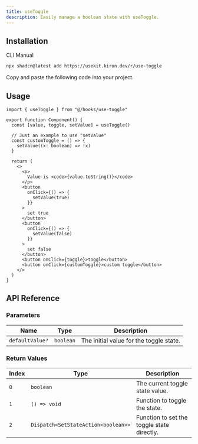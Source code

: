 ```yaml
---
title: useToggle
description: Easily manage a boolean state with useToggle.
---
```


## Installation

<Tabs defaultValue="cli">

<TabsList>
  <TabsTrigger value="cli">CLI</TabsTrigger>
  <TabsTrigger value="manual">Manual</TabsTrigger>
</TabsList>

<TabsContent value="cli">

```bash
npx shadcn@latest add https://usekit.kiron.dev/r/use-toggle
```

</TabsContent>

<TabsContent value="manual">

<Steps>

<Step>Copy and paste the following code into your project.</Step>

<ComponentSource name="use-toggle" />

</Steps>

</TabsContent>

</Tabs>

## Usage

```tsx {1, 4}
import { useToggle } from "@/hooks/use-toggle"

export function Component() {
  const [value, toggle, setValue] = useToggle()

  // Just an example to use "setValue"
  const customToggle = () => {
    setValue((x: boolean) => !x)
  }

  return (
    <>
      <p>
        Value is <code>{value.toString()}</code>
      </p>
      <button
        onClick={() => {
          setValue(true)
        }}
      >
        set true
      </button>
      <button
        onClick={() => {
          setValue(false)
        }}
      >
        set false
      </button>
      <button onClick={toggle}>toggle</button>
      <button onClick={customToggle}>custom toggle</button>
    </>
  )
}
```

## API Reference

### Parameters

| Name            | Type      | Description                             |
| --------------- | --------- | --------------------------------------- |
| `defaultValue?` | `boolean` | The initial value for the toggle state. |

### Return Values

| Index | Type                                | Description                                |
| ----- | ----------------------------------- | ------------------------------------------ |
| `0`   | `boolean`                           | The current toggle state value.            |
| `1`   | `() => void`                        | Function to toggle the state.              |
| `2`   | `Dispatch<SetStateAction<boolean>>` | Function to set the toggle state directly. |
